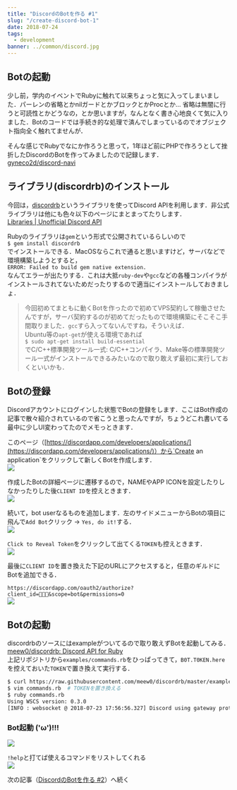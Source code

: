 ```yaml
---
title: "DiscordのBotを作る #1"
slug: "/create-discord-bot-1"
date: 2018-07-24
tags:
  - development
banner: ../common/discord.jpg
---
```


## Botの起動

少し前，学内のイベントでRubyに触れて以来ちょっと気に入ってしまいました．パーレンの省略とかnilガードとかブロックとかProcとか... 省略は無闇に行うと可読性とかどうなの，とか思いますが，なんとなく書き心地良くて気に入りました．Botのコードでは手続き的な処理で済んでしまっているのでオブジェクト指向全く触れてませんが．  

そんな感じでRubyでなにか作ろうと思って，1年ほど前にPHPで作ろうとして挫折したDiscordのBotを作ってみましたので記録します．  
[gyneco2d/discord-navi](https://github.com/gyneco2d/discord-navi)  

## ライブラリ(discordrb)のインストール
今回は，[discordrb](https://github.com/meew0/discordrb)というライブラリを使ってDiscord APIを利用します．非公式ライブラリは他にも色々以下のページにまとまってたりします．  
[Libraries | Unofficial Discord API](https://discordapi.com/unofficial/libs.html)  

Rubyのライブラリは`gem`という形式で公開されているらしいので  
`$ gem install discordrb`  
でインストールできる．MacOSならこれで通ると思いますけど，サーバなどで環境構築しようとすると，  
`ERROR: Failed to build gem native extension.`  
なんてエラーが出たりする．これは大抵`ruby-dev`や`gcc`などの各種コンパイラがインストールされてないためだったりするので適当にインストールしておきましょ．  

> 今回初めてまともに動くBotを作ったので初めてVPS契約して稼働させたんですが，サーバ契約するのが初めてだったもので環境構築にそこそこ手間取りました．`gcc`すら入ってないんですね，そういえば．  
Ubuntu等の`apt-get`が使える環境であれば  
`$ sudo apt-get install build-essential`  
でC/C++標準開発ツール一式: C/C++コンパイラ、Make等の標準開発ツール一式がインストールできるみたいなので取り敢えず最初に実行しておくといいかも．

## Botの登録
Discordアカウントにログインした状態でBotの登録をします．ここはBot作成の記事で散々紹介されているので省こうと思ったんですが，ちょうどこれ書いてる最中に少しUI変わってたのでメモっときます．  

このページ（[https://discordapp.com/developers/applications/](https://discordapp.com/developers/applications/)）から`Create an application`をクリックして新しくBotを作成します．  
![](images/applications.png)

作成したBotの詳細ページに遷移するので，NAMEやAPP ICONを設定したりしなかったりした後`CLIENT ID`を控えときます．  
![](images/client_id.png)

続いて，bot userなるものを追加します．左のサイドメニューからBotの項目に飛んで`Add Bot`クリック → `Yes, do it!`する．  
![](images/bot_user.png)

`Click to Reveal Token`をクリックして出てくる`TOKEN`も控えときます．  
![](images/token.png)

最後に`CLIENT ID`を置き換えた下記のURLにアクセスすると，任意のギルドにBotを追加できる．  

`https://discordapp.com/oauth2/authorize?client_id=🔢🔢🔢&scope=bot&permissions=0`  
![](images/add_bot_to_server.png)

## Botの起動
discordrbのソースにはexampleがついてるので取り敢えずBotを起動してみる．  
[meew0/discordrb: Discord API for Ruby](https://github.com/meew0/discordrb)  
上記リポジトリから`examples/commands.rb`をひっぱってきて，`B0T.T0KEN.here`を控えておいた`TOKEN`で置き換えて実行する．  

```bash
$ curl https://raw.githubusercontent.com/meew0/discordrb/master/examples/commands.rb > commands.rb
$ vim commands.rb  # TOKENを置き換える
$ ruby commands.rb
Using WSCS version: 0.3.0
[INFO : websocket @ 2018-07-23 17:56:56.327] Discord using gateway protocol version: 6, requested: 6
```

### Bot起動 ('ω')!!!
![](images/online.png)

`!help`と打てば使えるコマンドをリストしてくれる  
![](images/command.png)

次の記事（[DiscordのBotを作る #2](/create-discord-bot-2)）へ続く  
